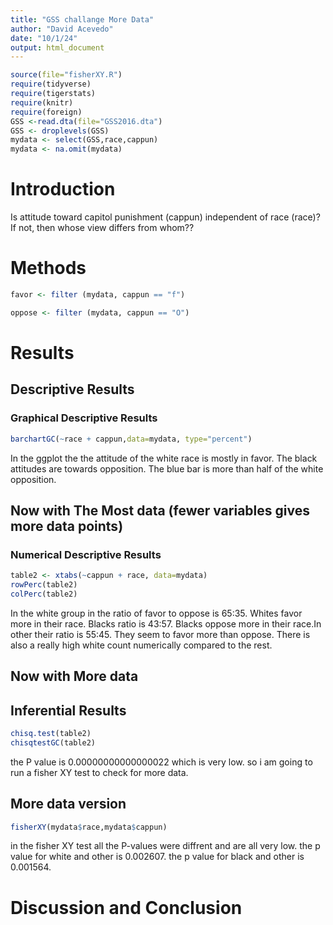 ```yaml
---
title: "GSS challange More Data"
author: "David Acevedo"
date: "10/1/24"
output: html_document
---
```








```r
source(file="fisherXY.R")
require(tidyverse)
require(tigerstats)
require(knitr)
require(foreign)
GSS <-read.dta(file="GSS2016.dta")
GSS <- droplevels(GSS)
mydata <- select(GSS,race,cappun)
mydata <- na.omit(mydata)
```

# Introduction

<!--In this section you explain what you are trying to show.  Where did the data come from?  What is the research or other question you are trying to answer?.  If you skimp in this section expect to be marked down in your grade. Paint a picture of the project a couple of paragraphs is expected!-->

Is attitude toward capitol punishment (cappun) independent of race (race)?
If not, then whose view differs from whom??

# Methods

<!--Decide on your methods:  use "variable analysis" or other appropriate descriptors.  Make sure to choose at least one graphical method and at least one numerical method. Discuss what data manipulations may be needed for example subsetting or other binning procedures and what sort of graphical displays and inferential tools will be used!-->
```r
favor <- filter (mydata, cappun == "f")
```
```r
oppose <- filter (mydata, cappun == "O")
```



# Results

<!--Divide this section into two sub-sections:  One for your descriptive  results and one for your inferential results.!-->

## Descriptive Results

### Graphical Descriptive Results

<!--Graphical results here.  Make sure to show your code.  Provide appropriate labels for axes, giving units if possible, and provide a good title for the graph, too.  Use the graphical results to describe the patterns if any that exist in the data as focused toward the research question. Bottom line is to explain the features of the graph that are relevant to conforming or departing to what is expected by your null hypothesis !-->
```r
barchartGC(~race + cappun,data=mydata, type="percent")
```

In the ggplot the the attitude of the white race is mostly in favor. The black attitudes are towards
opposition. The blue bar is more than half of the white opposition. 

## Now with The Most data (fewer variables gives more data points)



### Numerical Descriptive Results

```r
table2 <- xtabs(~cappun + race, data=mydata)
rowPerc(table2)
colPerc(table2)
```
In the white group in the ratio of favor to oppose is 65:35. Whites favor more in their race. Blacks ratio is 43:57. Blacks oppose more in their race.In other their ratio is 55:45. They seem to favor more than oppose. There is also a really high white count numerically compared to the rest.


<!--Numerical results go here. Use the numerical results to describe the patterns if any that exist in the data as focused toward the research question!-->




## Now with More data



## Inferential Results

<!--State hypothesis clearly.  Make sure your discussion of the inferential test covers all the aspects that the test output produces, such as test statistic, p-value etc.  Make a decision about the null hypothesis, explain the assumptions on which the selected test/procedure was based, and why the chosen procedure satisfys the assumptions and is appropriate to answer the research question!-->



```r
chisq.test(table2)
chisqtestGC(table2)
```

the P value is 0.00000000000000022 which is very low. so i am going to run a fisher XY test to check for more data.




## More data version

```r
fisherXY(mydata$race,mydata$cappun)
```
in the fisher XY test all the P-values were diffrent and are all very low. the p value for white and other is 0.002607. the p value for black and other is 0.001564. 


# Discussion and Conclusion

<!--Discussion and conclusion here.  If you found a relationship be sure to consider whether the relationship occurs because one of the variavbles causes the other, or whether they perhasps are related for some other reason.  Watch the chapter 6 videos from the GeorgeTown videos collection.!-->
